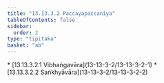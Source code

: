 ```yaml
---
title: "13.13.3.2 Paccayapaccanīya"
tableOfContents: false
sidebar:
  order: 2
type: "tipitaka"
basket: "ab"
---
```



<DynamicBreadcrumb />



<TableOfContents>
* [13.13.3.2.1 Vibhaṅgavāra](13-13-3-2/13-13-3-2-1)
* [13.13.3.2.2 Saṅkhyāvāra](13-13-3-2/13-13-3-2-2)
</TableOfContents>
